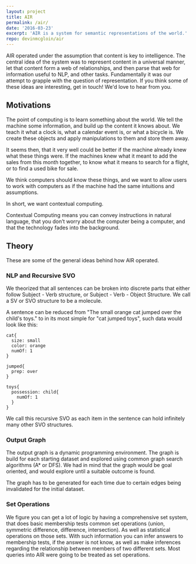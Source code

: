 ```yaml
---
layout: project
title: AIR
permalink: /air/
date: '2016-03-23'
excerpt: 'AIR is a system for semantic representations of the world.'
repo: devinmcgloin/air
---
```


AIR operated under the assumption that content is key to intelligence. The
central idea of the system was to represent content in a universal manner, let
that content form a web of relationships, and then parse that web for
information useful to NLP, and other tasks. Fundamentally it was our attempt to
grapple with the question of representation. If you think some of these ideas
are interesting, get in touch! We'd love to hear from you.

## Motivations

The point of computing is to learn something about the world. We tell the
machine some information, and build up the content it knows about. We teach it
what a clock is, what a calendar event is, or what a bicycle is. We create these
objects and apply manipulations to them and store them away.

It seems then, that it very well could be better if the machine already knew
what these things were. If the machines knew what it meant to add the sales from
this month together, to know what it means to search for a flight, or to find a
used bike for sale.

We think computers should know these things, and we want to allow users to work
with computers as if the machine had the same intuitions and assumptions.

In short, we want contextual computing.

Contextual Computing means you can convey instructions in natural language, that
you don’t worry about the computer being a computer, and that the technology
fades into the background.

## Theory

These are some of the general ideas behind how AIR operated.

### NLP and Recursive SVO

We theorized that all sentences can be broken into discrete parts that either
follow Subject - Verb structure, or Subject - Verb - Object Structure. We call a
SV or SVO structure to be a molecule.

A sentence can be reduced from "The small orange cat jumped over the child's
toys." to in its most simple for "cat jumped toys", such data would look like
this:

```
cat{
  size: small
  color: orange
  numOf: 1
}

jumped{
  prep: over
}

toys{
  possession: child{
    numOf: 1
  }
}
```

We call this recursive SVO as each item in the sentence can hold infinitely many
other SVO structures.

### Output Graph

The output graph is a dynamic programming environment. The graph is build for
each starting dataset and explored using common graph search algorithms (A\* or
DFS). We had in mind that the graph would be goal oriented, and would explore
until a suitable outcome is found.

The graph has to be generated for each time due to certain edges being
invalidated for the initial dataset.

### Set Operations

We figure you can get a lot of logic by having a comprehensive set system, that
does basic membership tests common set operations (union, symmetric difference,
difference, intersection). As well as statistical operations on those sets. With
such information you can infer answers to membership tests, if the answer is not
know, as well as make inferences regarding the relationship between members of
two different sets. Most queries into AIR were going to be treated as set
operations.

